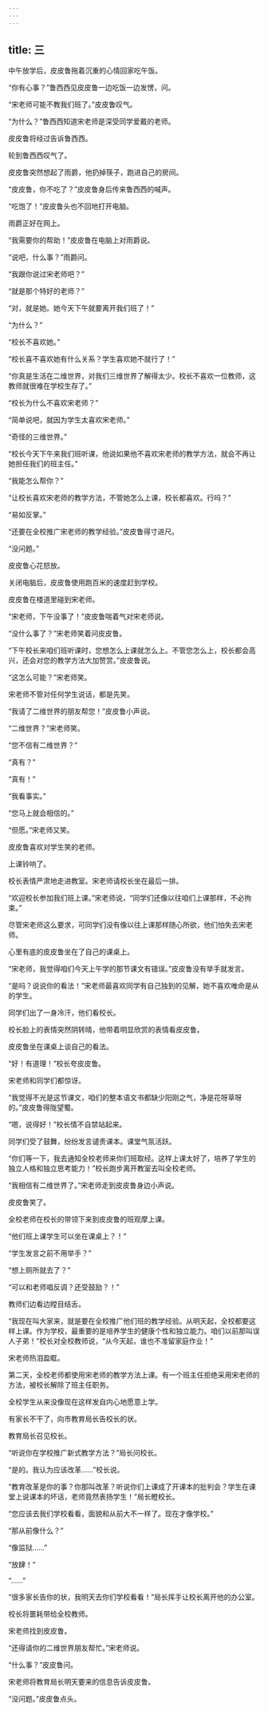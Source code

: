 ```yaml
---
---
---
```

title: 三
---



中午放学后，皮皮鲁拖着沉重的心情回家吃午饭。

“你有心事？”鲁西西见皮皮鲁一边吃饭一边发愣，问。

“宋老师可能不教我们班了。”皮皮鲁叹气。

“为什么？”鲁西西知道宋老师是深受同学爱戴的老师。

皮皮鲁将经过告诉鲁西西。

轮到鲁西西叹气了。

皮皮鲁突然想起了雨爵，他扔掉筷子，跑进自己的房间。

“皮皮鲁，你不吃了？”皮皮鲁身后传来鲁西西的喊声。

“吃饱了！”皮皮鲁头也不回地打开电脑。

雨爵正好在网上。

“我需要你的帮助！”皮皮鲁在电脑上对雨爵说。

“说吧，什么事？”雨爵问。

“我跟你说过宋老师吧？”

“就是那个特好的老师？”

“对，就是她。她今天下午就要离开我们班了！”

“为什么？”

“校长不喜欢她。”

“校长喜不喜欢她有什么关系？学生喜欢她不就行了！”

“你真是生活在二维世界，对我们三维世界了解得太少。校长不喜欢一位教师，这教师就很难在学校生存了。”

“校长为什么不喜欢宋老师？”

“简单说吧，就因为学生太喜欢宋老师。”

“奇怪的三维世界。”

“校长今天下午来我们班听课，他说如果他不喜欢宋老师的教学方法，就会不再让她担任我们的班主任。”

“我能怎么帮你？”

“让校长喜欢宋老师的教学方法，不管她怎么上课，校长都喜欢。行吗？”

“易如反掌。”

“还要在全校推广宋老师的教学经验。”皮皮鲁得寸进尺。

“没问题。”

皮皮鲁心花怒放。

关闭电脑后，皮皮鲁使用跑百米的速度赶到学校。

皮皮鲁在楼道里碰到宋老师。

“宋老师，下午没事了！”皮皮鲁喘着气对宋老师说。

“没什么事了？”宋老师笑着问皮皮鲁。

“下午校长来咱们班听课时，您想怎么上课就怎么上。不管您怎么上，校长都会高兴，还会对您的教学方法大加赞赏。”皮皮鲁说。

“这怎么可能？”宋老师笑。

宋老师不管对任何学生说话，都是先笑。

“我请了二维世界的朋友帮您！”皮皮鲁小声说。

“二维世界？”宋老师笑。

“您不信有二维世界？”

“真有？”

“真有！”

“我看事实。”

“您马上就会相信的。”

“但愿。”宋老师又笑。

皮皮鲁喜欢对学生笑的老师。

上课铃响了。

校长表情严肃地走进教室。宋老师请校长坐在最后一排。

“欢迎校长参加我们班上课。”宋老师说，“同学们还像以往咱们上课那样，不必拘束。”

尽管宋老师这么要求，可同学们没有像以往上课那样随心所欲，他们怕失去宋老师。

心里有底的皮皮鲁坐在了自己的课桌上。

“宋老师，我觉得咱们今天上午学的那节课文有错误。”皮皮鲁没有举手就发言。

“是吗？说说你的看法！”宋老师最喜欢同学有自己独到的见解，她不喜欢唯命是从的学生。

同学们出了一身冷汗，他们看校长。

校长脸上的表情突然阴转晴，他带着明显欣赏的表情看皮皮鲁。

皮皮鲁坐在课桌上谈自己的看法。

“好！有道理！”校长夸皮皮鲁。

宋老师和同学们都惊讶。

“我觉得不光是这节课文，咱们的整本语文书都缺少阳刚之气，净是花呀草呀的。”皮皮鲁得陇望蜀。

“嗯，说得好！”校长情不自禁站起来。

同学们受了鼓舞，纷纷发言谴责课本。课堂气氛活跃。

“你们等一下，我去通知全校老师来你们班取经。这样上课太好了，培养了学生的独立人格和独立思考能力！”校长跑步离开教室去叫全校老师。

“我相信有二维世界了。”宋老师走到皮皮鲁身边小声说。

皮皮鲁笑了。

全校老师在校长的带领下来到皮皮鲁的班观摩上课。

“他们班上课学生可以坐在课桌上？！”

“学生发言之前不用举手？”

“想上厕所就去了？”

“可以和老师唱反调？还受鼓励？！”

教师们边看边瞠目结舌。

“我现在叫大家来，就是要在全校推广他们班的教学经验。从明天起，全校都要这样上课。作为学校，最重要的是培养学生的健康个性和独立能力。咱们以前那叫误人子弟！”校长对全校教师说，“从今天起，谁也不准留家庭作业！”

宋老师热泪盈眶。

第二天，全校老师都使用宋老师的教学方法上课。有一个班主任拒绝采用宋老师的方法，被校长解除了班主任职务。

全校学生从来没像现在这样发自内心地愿意上学。

有家长不干了，向市教育局长告校长的状。

教育局长召见校长。

“听说你在学校推广新式教学方法？”局长问校长。

“是的。我认为应该改革……”校长说。

“教育改革是你的事？你那叫改革？听说你们上课成了开课本的批判会？学生在课堂上说课本的坏话，老师竟然表扬学生！”局长瞪校长。

“您应该去我们学校看看，面貌和从前大不一样了。现在才像学校。”

“那从前像什么？”

“像监狱……”

“放肆！”

“……”

“很多家长告你的状，我明天去你们学校看看！”局长挥手让校长离开他的办公室。

校长将噩耗带给全校教师。

宋老师找到皮皮鲁。

“还得请你的二维世界朋友帮忙。”宋老师说。

“什么事？”皮皮鲁问。

宋老师将教育局长明天要来的信息告诉皮皮鲁。

“没问题。”皮皮鲁点头。